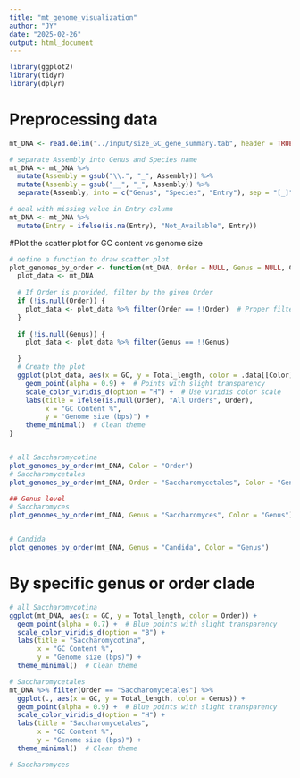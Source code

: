 ```yaml
---
title: "mt_genome_visualization"
author: "JY"
date: "2025-02-26"
output: html_document
---
```


```r
library(ggplot2)
library(tidyr)
library(dplyr)
```
# Preprocessing data

```r
mt_DNA <- read.delim("../input/size_GC_gene_summary.tab", header = TRUE, stringsAsFactors = FALSE)

# separate Assembly into Genus and Species name
mt_DNA <- mt_DNA %>% 
  mutate(Assembly = gsub("\\.", "_", Assembly)) %>% 
  mutate(Assembly = gsub("__", "_", Assembly)) %>% 
  separate(Assembly, into = c("Genus", "Species", "Entry"), sep = "[_]")

# deal with missing value in Entry column
mt_DNA <- mt_DNA %>%
  mutate(Entry = ifelse(is.na(Entry), "Not_Available", Entry))


```


#Plot the scatter plot for GC content vs genome size

```r
# define a function to draw scatter plot
plot_genomes_by_order <- function(mt_DNA, Order = NULL, Genus = NULL, Color) {
  plot_data <- mt_DNA
  
  # If Order is provided, filter by the given Order
  if (!is.null(Order)) {
    plot_data <- plot_data %>% filter(Order == !!Order)  # Proper filtering
  }
  
  if (!is.null(Genus)) {
    plot_data <- plot_data %>% filter(Genus == !!Genus)

  }
  # Create the plot
  ggplot(plot_data, aes(x = GC, y = Total_length, color = .data[[Color]])) +
    geom_point(alpha = 0.9) +  # Points with slight transparency
    scale_color_viridis_d(option = "H") +  # Use viridis color scale
    labs(title = ifelse(is.null(Order), "All Orders", Order), 
         x = "GC Content %", 
         y = "Genome size (bps)") +
    theme_minimal()  # Clean theme
}


# all Saccharomycotina
plot_genomes_by_order(mt_DNA, Color = "Order")
# Saccharomycetales
plot_genomes_by_order(mt_DNA, Order = "Saccharomycetales", Color = "Genus")

## Genus level
# Saccharomyces
plot_genomes_by_order(mt_DNA, Genus = "Saccharomyces", Color = "Genus")


# Candida
plot_genomes_by_order(mt_DNA, Genus = "Candida", Color = "Genus")
```

# By specific genus or order clade
```r
# all Saccharomycotina
ggplot(mt_DNA, aes(x = GC, y = Total_length, color = Order)) +
  geom_point(alpha = 0.7) +  # Blue points with slight transparency
  scale_color_viridis_d(option = "B") +
  labs(title = "Saccharomycotina", 
       x = "GC Content %", 
       y = "Genome size (bps)") +
  theme_minimal()  # Clean theme

# Saccharomycetales
mt_DNA %>% filter(Order == "Saccharomycetales") %>% 
  ggplot(., aes(x = GC, y = Total_length, color = Genus)) +
  geom_point(alpha = 0.9) +  # Blue points with slight transparency
  scale_color_viridis_d(option = "H") +
  labs(title = "Saccharomycetales", 
       x = "GC Content %", 
       y = "Genome size (bps)") +
  theme_minimal()  # Clean theme

# Saccharomyces


```